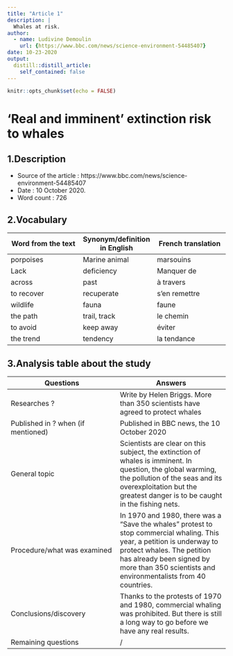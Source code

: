 ```yaml
---
title: "Article 1"
description: |
  Whales at risk.
author:
  - name: Ludivine Demoulin
    url: {https://www.bbc.com/news/science-environment-54485407}
date: 10-23-2020
output:
  distill::distill_article:
    self_contained: false
---
```


```r
knitr::opts_chunk$set(echo = FALSE)
```

# 'Real and imminent' extinction risk to whales

## 1.Description

- Source of the article : https://www.bbc.com/news/science-environment-54485407
- Date : 10 October 2020.
- Word count : 726

## 2.Vocabulary

| Word from the text | Synonym/definition in English | French translation |
| --- | --- | --- |
| porpoises | Marine animal | marsouins |
| Lack | deficiency | Manquer de |
| across | past | à travers |
| to recover | recuperate | s'en remettre |
| wildlife | fauna | faune |
| the path | trail, track | le chemin |
| to avoid| keep away | éviter |
| the trend | tendency | la tendance |

## 3.Analysis table about the study

| Questions | Answers |
| --- | --- |
| Researches ? | Write by Helen Briggs. More than 350 scientists have agreed to protect whales |
| Published in ? when (if mentioned) | Published in BBC news, the 10 October 2020 |
| General topic | Scientists are clear on this subject, the extinction of whales is imminent. In question, the global warming, the pollution of the seas and its overexploitation but the greatest danger is to be caught in the fishing nets. |
| Procedure/what was examined | In 1970 and 1980, there was a "Save the whales" protest to stop commercial whaling. This year, a petition is underway to protect whales. The petition has already been signed by more than 350 scientists and environmentalists from 40 countries.|
| Conclusions/discovery | Thanks to the protests of 1970 and 1980, commercial whaling was prohibited. But there is still a long way to go before we have any real results. |
| Remaining questions | / |
